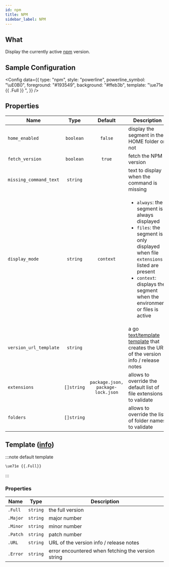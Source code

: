 ```yaml
---
id: npm
title: NPM
sidebar_label: NPM
---
```


## What

Display the currently active [npm][npm-docs] version.

## Sample Configuration


<Config
  data={{
    type: "npm",
    style: "powerline",
    powerline_symbol: "\uE0B0",
    foreground: "#193549",
    background: "#ffeb3b",
    template: "\ue71e {{ .Full }} ",
  }}
/>

## Properties

| Name                   | Type       | Default                           | Description                                                                                                                                                                                                                          |
| ---------------------- | :--------: | :-------------------------------: | ------------------------------------------------------------------------------------------------------------------------------------------------------------------------------------------------------------------------------------ |
| `home_enabled`         | `boolean`  | `false`                           | display the segment in the HOME folder or not                                                                                                                                                                                        |
| `fetch_version`        | `boolean`  | `true`                            | fetch the NPM version                                                                                                                                                                                                                |
| `missing_command_text` | `string`   |                                   | text to display when the command is missing                                                                                                                                                                                          |
| `display_mode`         | `string`   | `context`                         | <ul><li>`always`: the segment is always displayed</li><li>`files`: the segment is only displayed when file `extensions` listed are present</li><li>`context`: displays the segment when the environment or files is active</li></ul> |
| `version_url_template` | `string`   |                                   | a go [text/template][go-text-template] [template][templates] that creates the URL of the version info / release notes                                                                                                                |
| `extensions`           | `[]string` | `package.json, package-lock.json` | allows to override the default list of file extensions to validate                                                                                                                                                                   |
| `folders`              | `[]string` |                                   | allows to override the list of folder names to validate                                                                                                                                                                              |

## Template ([info][templates])

:::note default template

```template
\ue71e {{.Full}}
```

:::

### Properties

| Name     | Type     | Description                                        |
| -------- | -------- | -------------------------------------------------- |
| `.Full`  | `string` | the full version                                   |
| `.Major` | `string` | major number                                       |
| `.Minor` | `string` | minor number                                       |
| `.Patch` | `string` | patch number                                       |
| `.URL`   | `string` | URL of the version info / release notes            |
| `.Error` | `string` | error encountered when fetching the version string |

[go-text-template]: https://golang.org/pkg/text/template/
[templates]: /docs/configuration/templates
[npm-docs]: https://docs.npmjs.com/about-npm
